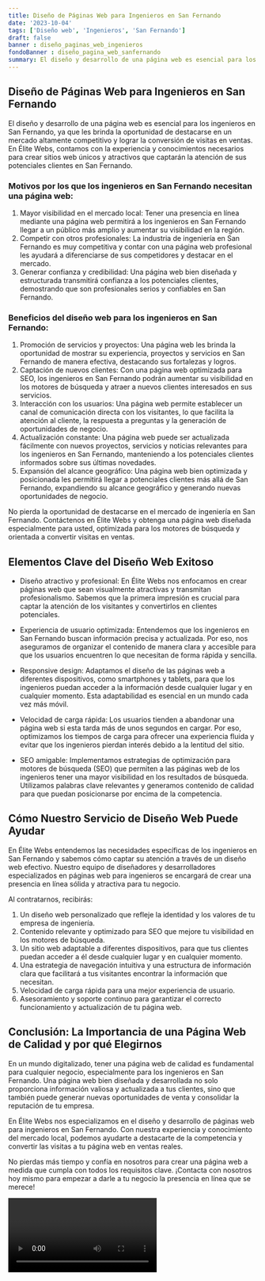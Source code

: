 ```yaml
---
title: Diseño de Páginas Web para Ingenieros en San Fernando
date: '2023-10-04'
tags: ['Diseño web', 'Ingenieros', 'San Fernando']
draft: false
banner : diseño_paginas_web_ingenieros
fondoBanner : diseño_pagina_web_sanfernando
summary: El diseño y desarrollo de una página web es esencial para los ingenieros en San Fernando, ya que les brinda la oportunidad de destacarse en un mercado altamente competitivo y lograr la conversión de visitas en ventas. En Élite Webs, contamos con la experiencia y conocimientos necesarios para crear sitios web únicos y atractivos que captarán la atención de sus potenciales clientes en San Fernando.
---
```


## Diseño de Páginas Web para Ingenieros en San Fernando

El diseño y desarrollo de una página web es esencial para los ingenieros en San Fernando, ya que les brinda la oportunidad de destacarse en un mercado altamente competitivo y lograr la conversión de visitas en ventas. En Élite Webs, contamos con la experiencia y conocimientos necesarios para crear sitios web únicos y atractivos que captarán la atención de sus potenciales clientes en San Fernando.

### Motivos por los que los ingenieros en San Fernando necesitan una página web:
1. Mayor visibilidad en el mercado local: Tener una presencia en línea mediante una página web permitirá a los ingenieros en San Fernando llegar a un público más amplio y aumentar su visibilidad en la región.
2. Competir con otros profesionales: La industria de ingeniería en San Fernando es muy competitiva y contar con una página web profesional les ayudará a diferenciarse de sus competidores y destacar en el mercado.
3. Generar confianza y credibilidad: Una página web bien diseñada y estructurada transmitirá confianza a los potenciales clientes, demostrando que son profesionales serios y confiables en San Fernando.

### Beneficios del diseño web para los ingenieros en San Fernando:
1. Promoción de servicios y proyectos: Una página web les brinda la oportunidad de mostrar su experiencia, proyectos y servicios en San Fernando de manera efectiva, destacando sus fortalezas y logros.
2. Captación de nuevos clientes: Con una página web optimizada para SEO, los ingenieros en San Fernando podrán aumentar su visibilidad en los motores de búsqueda y atraer a nuevos clientes interesados en sus servicios.
3. Interacción con los usuarios: Una página web permite establecer un canal de comunicación directa con los visitantes, lo que facilita la atención al cliente, la respuesta a preguntas y la generación de oportunidades de negocio.
4. Actualización constante: Una página web puede ser actualizada fácilmente con nuevos proyectos, servicios y noticias relevantes para los ingenieros en San Fernando, manteniendo a los potenciales clientes informados sobre sus últimas novedades.
5. Expansión del alcance geográfico: Una página web bien optimizada y posicionada les permitirá llegar a potenciales clientes más allá de San Fernando, expandiendo su alcance geográfico y generando nuevas oportunidades de negocio.

No pierda la oportunidad de destacarse en el mercado de ingeniería en San Fernando. Contáctenos en Élite Webs y obtenga una página web diseñada especialmente para usted, optimizada para los motores de búsqueda y orientada a convertir visitas en ventas.

<GifSeo />

<Cta />

## Elementos Clave del Diseño Web Exitoso

- Diseño atractivo y profesional: En Élite Webs nos enfocamos en crear páginas web que sean visualmente atractivas y transmitan profesionalismo. Sabemos que la primera impresión es crucial para captar la atención de los visitantes y convertirlos en clientes potenciales.

- Experiencia de usuario optimizada: Entendemos que los ingenieros en San Fernando buscan información precisa y actualizada. Por eso, nos aseguramos de organizar el contenido de manera clara y accesible para que los usuarios encuentren lo que necesitan de forma rápida y sencilla.

- Responsive design: Adaptamos el diseño de las páginas web a diferentes dispositivos, como smartphones y tablets, para que los ingenieros puedan acceder a la información desde cualquier lugar y en cualquier momento. Esta adaptabilidad es esencial en un mundo cada vez más móvil.

- Velocidad de carga rápida: Los usuarios tienden a abandonar una página web si esta tarda más de unos segundos en cargar. Por eso, optimizamos los tiempos de carga para ofrecer una experiencia fluida y evitar que los ingenieros pierdan interés debido a la lentitud del sitio.

- SEO amigable: Implementamos estrategias de optimización para motores de búsqueda (SEO) que permiten a las páginas web de los ingenieros tener una mayor visibilidad en los resultados de búsqueda. Utilizamos palabras clave relevantes y generamos contenido de calidad para que puedan posicionarse por encima de la competencia.

## Cómo Nuestro Servicio de Diseño Web Puede Ayudar

En Élite Webs entendemos las necesidades específicas de los ingenieros en San Fernando y sabemos cómo captar su atención a través de un diseño web efectivo. Nuestro equipo de diseñadores y desarrolladores especializados en páginas web para ingenieros se encargará de crear una presencia en línea sólida y atractiva para tu negocio.

Al contratarnos, recibirás:

1. Un diseño web personalizado que refleje la identidad y los valores de tu empresa de ingeniería.
2. Contenido relevante y optimizado para SEO que mejore tu visibilidad en los motores de búsqueda.
3. Un sitio web adaptable a diferentes dispositivos, para que tus clientes puedan acceder a él desde cualquier lugar y en cualquier momento.
4. Una estrategia de navegación intuitiva y una estructura de información clara que facilitará a tus visitantes encontrar la información que necesitan.
5. Velocidad de carga rápida para una mejor experiencia de usuario.
6. Asesoramiento y soporte continuo para garantizar el correcto funcionamiento y actualización de tu página web.

## Conclusión: La Importancia de una Página Web de Calidad y por qué Elegirnos

En un mundo digitalizado, tener una página web de calidad es fundamental para cualquier negocio, especialmente para los ingenieros en San Fernando. Una página web bien diseñada y desarrollada no solo proporciona información valiosa y actualizada a tus clientes, sino que también puede generar nuevas oportunidades de venta y consolidar la reputación de tu empresa.

En Élite Webs nos especializamos en el diseño y desarrollo de páginas web para ingenieros en San Fernando. Con nuestra experiencia y conocimiento del mercado local, podemos ayudarte a destacarte de la competencia y convertir las visitas a tu página web en ventas reales.

No pierdas más tiempo y confía en nosotros para crear una página web a medida que cumpla con todos los requisitos clave. ¡Contacta con nosotros hoy mismo para empezar a darle a tu negocio la presencia en línea que se merece!

<Video />

<CtaBot job='Ingenieros' city='San Fernando'/>

<Gmaps query='San Fernando+españa+maps' />